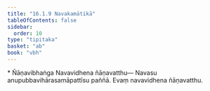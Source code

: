 ```yaml
---
title: "16.1.9 Navakamātikā"
tableOfContents: false
sidebar:
  order: 10
type: "tipitaka"
basket: "ab"
book: "vbh"
---
```



<DynamicBreadcrumb />

<Paragraph type="center" book="vbh">
* Ñāṇavibhaṅga
</Paragraph>



<Division number="759" book="vbh" bookNo="30" page="328">

<Paragraph number="2370" book="vbh">
Navavidhena ñāṇavatthu—
</Paragraph>

<Paragraph number="2371" book="vbh">
Navasu anupubbavihārasamāpattīsu paññā.
</Paragraph>

<Paragraph number="2372" book="vbh">
Evaṃ navavidhena ñāṇavatthu.
</Paragraph>
</Division>